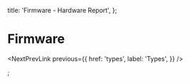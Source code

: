 
  title: 'Firmware - Hardware Report',
};

# Firmware

<NextPrevLink
  previous={{
    href: 'types',
    label: 'Types',
  }}
/>


;

